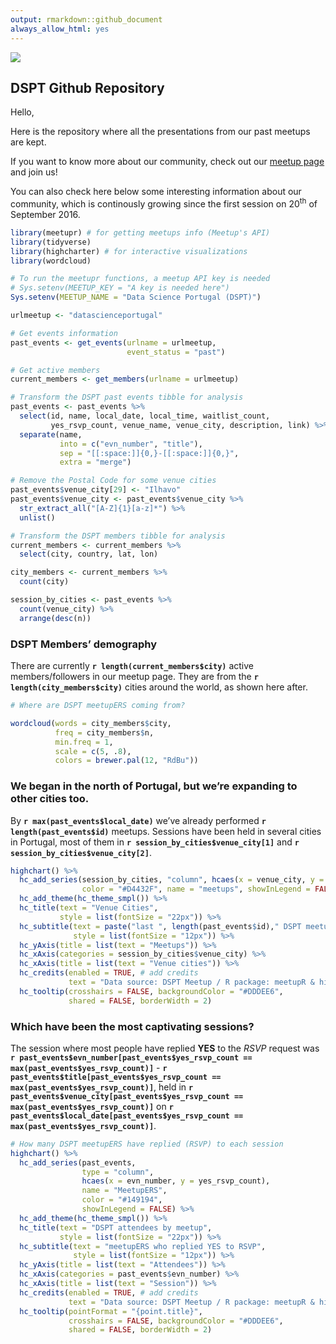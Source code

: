 ```yaml
---
output: rmarkdown::github_document
always_allow_html: yes
---
```


![](img/DSPT_logo.png)

## DSPT Github Repository

Hello,

Here is the repository where all the presentations from our past meetups are kept.

If you want to know more about our community, check out our [meetup page](https://www.meetup.com/datascienceportugal) and join us!

You can also check here below some interesting information about our community, which is continously growing since the first session on 20^th^ of September 2016.

```r
library(meetupr) # for getting meetups info (Meetup's API)
library(tidyverse) 
library(highcharter) # for interactive visualizations
library(wordcloud)

# To run the meetupr functions, a meetup API key is needed
# Sys.setenv(MEETUP_KEY = "A key is needed here")
Sys.setenv(MEETUP_NAME = "Data Science Portugal (DSPT)")

urlmeetup <- "datascienceportugal"
```

```r
# Get events information
past_events <- get_events(urlname = urlmeetup,
                          event_status = "past")

# Get active members
current_members <- get_members(urlname = urlmeetup)
```

```r
# Transform the DSPT past events tibble for analysis
past_events <- past_events %>%
  select(id, name, local_date, local_time, waitlist_count,
         yes_rsvp_count, venue_name, venue_city, description, link) %>% 
  separate(name,
           into = c("evn_number", "title"),
           sep = "[[:space:]]{0,}-[[:space:]]{0,}",
           extra = "merge") 

# Remove the Postal Code for some venue cities
past_events$venue_city[29] <- "Ilhavo"
past_events$venue_city <- past_events$venue_city %>% 
  str_extract_all("[A-Z]{1}[a-z]*") %>% 
  unlist()

# Transform the DSPT members tibble for analysis
current_members <- current_members %>% 
  select(city, country, lat, lon)

city_members <- current_members %>% 
  count(city)

session_by_cities <- past_events %>% 
  count(venue_city) %>% 
  arrange(desc(n))

```

### DSPT Members' demography

There are currently **`r length(current_members$city)`** active members/followers in our meetup page. They are from  the **`r length(city_members$city)`** cities around the world, as shown here after.

```r
# Where are DSPT meetupERS coming from?

wordcloud(words = city_members$city,
          freq = city_members$n,
          min.freq = 1,
          scale = c(5, .8),
          colors = brewer.pal(12, "RdBu"))

```

### We began in the north of Portugal, but we're expanding to other cities too. 

By **`r max(past_events$local_date)`** we've already performed **`r length(past_events$id)`** meetups.
Sessions have been held in several cities in Portugal, most of them in **`r session_by_cities$venue_city[1]`** and **`r session_by_cities$venue_city[2]`**.

```r
highchart() %>%
  hc_add_series(session_by_cities, "column", hcaes(x = venue_city, y = n),
                color = "#D4432F", name = "meetups", showInLegend = FALSE) %>%
  hc_add_theme(hc_theme_smpl()) %>%
  hc_title(text = "Venue Cities",
           style = list(fontSize = "22px")) %>%
  hc_subtitle(text = paste("last ", length(past_events$id)," DSPT meetups"),
              style = list(fontSize = "12px")) %>%
  hc_yAxis(title = list(text = "Meetups")) %>%
  hc_xAxis(categories = session_by_cities$venue_city) %>%
  hc_xAxis(title = list(text = "Venue cities")) %>%
  hc_credits(enabled = TRUE, # add credits
             text = "Data source: DSPT Meetup / R package: meetupR & highcharter") %>%
  hc_tooltip(crosshairs = FALSE, backgroundColor = "#DDDEE6",
             shared = FALSE, borderWidth = 2)
```

### Which have been the most captivating sessions? 

The session where most people have replied **YES** to the *RSVP* request was **`r past_events$evn_number[past_events$yes_rsvp_count == max(past_events$yes_rsvp_count)]`** - **`r past_events$title[past_events$yes_rsvp_count == max(past_events$yes_rsvp_count)]`**, held in **`r past_events$venue_city[past_events$yes_rsvp_count == max(past_events$yes_rsvp_count)]`** on **`r past_events$local_date[past_events$yes_rsvp_count == max(past_events$yes_rsvp_count)]`**.

```r

# How many DSPT meetupERS have replied (RSVP) to each session
highchart() %>%
  hc_add_series(past_events,
                type = "column",
                hcaes(x = evn_number, y = yes_rsvp_count),
                name = "MeetupERS",
                color = "#149194",
                showInLegend = FALSE) %>%
  hc_add_theme(hc_theme_smpl()) %>%
  hc_title(text = "DSPT attendees by meetup",
           style = list(fontSize = "22px")) %>%
  hc_subtitle(text = "meetupERS who replied YES to RSVP",
              style = list(fontSize = "12px")) %>%
  hc_yAxis(title = list(text = "Attendees")) %>%
  hc_xAxis(categories = past_events$evn_number) %>%
  hc_xAxis(title = list(text = "Session")) %>%
  hc_credits(enabled = TRUE, # add credits
             text = "Data source: DSPT Meetup / R package: meetupR & highcharter") %>%
  hc_tooltip(pointFormat = "{point.title}",
             crosshairs = FALSE, backgroundColor = "#DDDEE6",
             shared = FALSE, borderWidth = 2)

```
